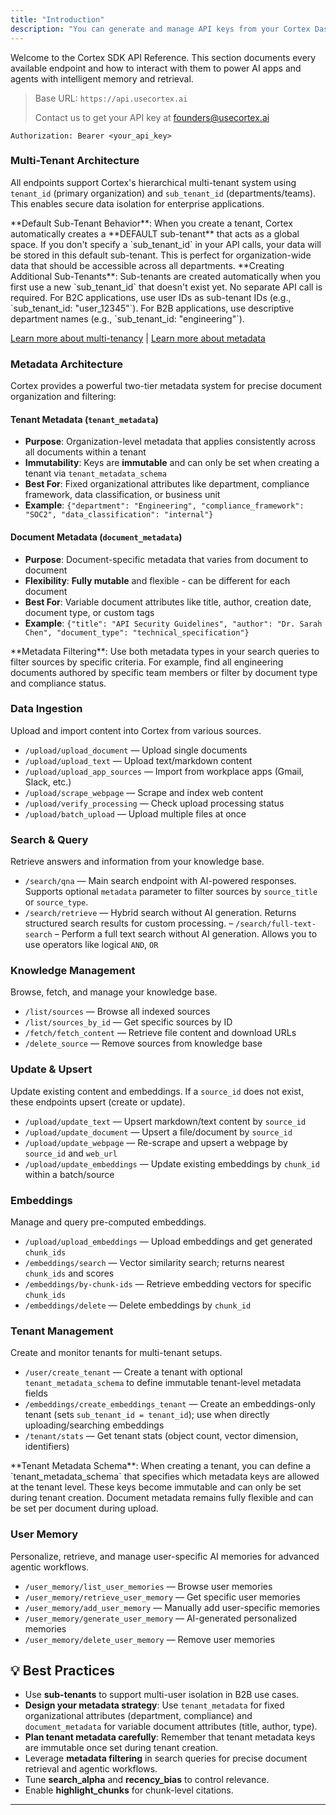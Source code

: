 ```yaml
---
title: "Introduction"
description: "You can generate and manage API keys from your Cortex Dashboard. All endpoints require an API key sent as a Bearer token in the Authorization header."
---
```


Welcome to the Cortex SDK API Reference. This section documents every available endpoint and how to interact with them to power AI apps and agents with intelligent memory and retrieval.

> Base URL: `https://api.usecortex.ai`
>
> Contact us to get your API key at [founders@usecortex.ai](mailto:founders@usecortex.ai)

```mdx
Authorization: Bearer <your_api_key>
```

### Multi-Tenant Architecture
All endpoints support Cortex's hierarchical multi-tenant system using `tenant_id` (primary organization) and `sub_tenant_id` (departments/teams). This enables secure data isolation for enterprise applications.

<Note>
**Default Sub-Tenant Behavior**: When you create a tenant, Cortex automatically creates a **DEFAULT sub-tenant** that acts as a global space. If you don't specify a `sub_tenant_id` in your API calls, your data will be stored in this default sub-tenant. This is perfect for organization-wide data that should be accessible across all departments.
</Note>

<Info>
**Creating Additional Sub-Tenants**: Sub-tenants are created automatically when you first use a new `sub_tenant_id` that doesn't exist yet. No separate API call is required. For B2C applications, use user IDs as sub-tenant IDs (e.g., `sub_tenant_id: "user_12345"`). For B2B applications, use descriptive department names (e.g., `sub_tenant_id: "engineering"`).
</Info>

[Learn more about multi-tenancy](/essentials/multi-tenant) | [Learn more about metadata](/essentials/metadata)

### Metadata Architecture

Cortex provides a powerful two-tier metadata system for precise document organization and filtering:

#### **Tenant Metadata** (`tenant_metadata`)
- **Purpose**: Organization-level metadata that applies consistently across all documents within a tenant
- **Immutability**: Keys are **immutable** and can only be set when creating a tenant via `tenant_metadata_schema`
- **Best For**: Fixed organizational attributes like department, compliance framework, data classification, or business unit
- **Example**: `{"department": "Engineering", "compliance_framework": "SOC2", "data_classification": "internal"}`

#### **Document Metadata** (`document_metadata`)
- **Purpose**: Document-specific metadata that varies from document to document
- **Flexibility**: **Fully mutable** and flexible - can be different for each document
- **Best For**: Variable document attributes like title, author, creation date, document type, or custom tags
- **Example**: `{"title": "API Security Guidelines", "author": "Dr. Sarah Chen", "document_type": "technical_specification"}`

<Note>
**Metadata Filtering**: Use both metadata types in your search queries to filter sources by specific criteria. For example, find all engineering documents authored by specific team members or filter by document type and compliance status.
</Note>

### **Data Ingestion**

Upload and import content into Cortex from various sources.

- `/upload/upload_document` — Upload single documents
- `/upload/upload_text` — Upload text/markdown content
- `/upload/upload_app_sources` — Import from workplace apps (Gmail, Slack, etc.)
- `/upload/scrape_webpage` — Scrape and index web content
- `/upload/verify_processing` — Check upload processing status
- `/upload/batch_upload` — Upload multiple files at once

### **Search & Query**

Retrieve answers and information from your knowledge base.

- `/search/qna` — Main search endpoint with AI-powered responses. Supports optional `metadata` parameter to filter sources by `source_title` or `source_type`.
- `/search/retrieve` — Hybrid search without AI generation. Returns structured search results for custom processing.
– `/search/full-text-search` – Perform a full text search without AI generation. Allows you to use operators like logical `AND`, `OR`

### **Knowledge Management**

Browse, fetch, and manage your knowledge base.

- `/list/sources` — Browse all indexed sources
- `/list/sources_by_id` — Get specific sources by ID
- `/fetch/fetch_content` — Retrieve file content and download URLs
- `/delete_source` — Remove sources from knowledge base

### **Update & Upsert**

Update existing content and embeddings. If a `source_id` does not exist, these endpoints upsert (create or update).

- `/upload/update_text` — Upsert markdown/text content by `source_id`
- `/upload/update_document` — Upsert a file/document by `source_id`
- `/upload/update_webpage` — Re-scrape and upsert a webpage by `source_id` and `web_url`
- `/upload/update_embeddings` — Update existing embeddings by `chunk_id` within a batch/source

### **Embeddings**

Manage and query pre-computed embeddings.

- `/upload/upload_embeddings` — Upload embeddings and get generated `chunk_ids`
- `/embeddings/search` — Vector similarity search; returns nearest `chunk_ids` and scores
- `/embeddings/by-chunk-ids` — Retrieve embedding vectors for specific `chunk_ids`
- `/embeddings/delete` — Delete embeddings by `chunk_id`

### **Tenant Management**

Create and monitor tenants for multi-tenant setups.

- `/user/create_tenant` — Create a tenant with optional `tenant_metadata_schema` to define immutable tenant-level metadata fields
- `/embeddings/create_embeddings_tenant` — Create an embeddings-only tenant (sets `sub_tenant_id = tenant_id`); use when directly uploading/searching embeddings
- `/tenant/stats` — Get tenant stats (object count, vector dimension, identifiers)

<Note>
**Tenant Metadata Schema**: When creating a tenant, you can define a `tenant_metadata_schema` that specifies which metadata keys are allowed at the tenant level. These keys become immutable and can only be set during tenant creation. Document metadata remains fully flexible and can be set per document during upload.
</Note>

### **User Memory**

Personalize, retrieve, and manage user-specific AI memories for advanced agentic workflows.

- `/user_memory/list_user_memories` — Browse user memories
- `/user_memory/retrieve_user_memory` — Get specific user memories
- `/user_memory/add_user_memory` — Manually add user-specific memories
- `/user_memory/generate_user_memory` — AI-generated personalized memories
- `/user_memory/delete_user_memory` — Remove user memories

## 💡 Best Practices

- Use **sub-tenants** to support multi-user isolation in B2B use cases.
- **Design your metadata strategy**: Use `tenant_metadata` for fixed organizational attributes (department, compliance) and `document_metadata` for variable document attributes (title, author, type).
- **Plan tenant metadata carefully**: Remember that tenant metadata keys are immutable once set during tenant creation.
- Leverage **metadata filtering** in search queries for precise document retrieval and agentic workflows.
- Tune **search_alpha** and **recency_bias** to control relevance.
- Enable **highlight_chunks** for chunk-level citations.

---